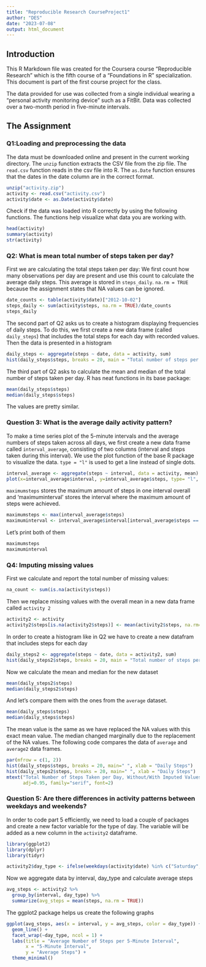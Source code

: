 ```yaml
---
title: "Reproducible Research CourseProject1"
author: "DES"
date: "2023-07-08"
output: html_document
---
```

## Introduction

This R Markdown file was created for the Coursera course "Reproducible Research" which is the fifth course of a "Foundations in R" specialization. This document is part of the first course project for the class.

The data provided for use was collected from a single individual wearing a "personal activity monitoring device" such as a FitBit. Data was collected over a two-month period in five-minute intervals.

## The Assignment

### Q1:Loading and preprocessing the data

The data must be downloaded online and present in the current working directory. The `unzip` function extracts the CSV file from the zip file. The `read.csv` function reads in the csv file into R. The `as.Date` function ensures that the dates in the date column are in the correct format.
```r
unzip("activity.zip")
activity <- read.csv("activity.csv")
activity$date <- as.Date(activity$date)
```

Check if the data was loaded into R correctly by using the following functions. The functions help visualize what data you are working with.

```r
head(activity)
summary(activity)
str(activity)
```

### Q2: What is mean total number of steps taken per day?

First we are calculating the total steps taken per day: We first count how many observations per day are present and use this count to calculate the average daily steps. This average is stored in `steps_daily`. `na.rm = TRUE` because the assignment states that NA values can be ignored.

```r
date_counts <- table(activity$date)["2012-10-02"]
steps_daily <- sum(activity$steps, na.rm = TRUE)/date_counts
steps_daily
```

The second part of Q2 asks us to create a histogram displaying frequencies of daily steps. To do this, we first create a new data frame (called `daily_steps`) that includes the total steps for each day with recorded values. Then the data is presented in a histogram

```r
daily_steps <- aggregate(steps ~ date, data = activity, sum)
hist(daily_steps$steps, breaks = 20, main = "Total number of steps per day", xlab = "Daily Steps")
```

The third part of Q2 asks to calculate the mean and median of the total number of steps taken per day. R has neat functions in its base package:

```r
mean(daily_steps$steps)
median(daily_steps$steps)
```
The values are pretty similar.

### Question 3: What is the average daily activity pattern?

To make a time series plot of the 5-minute intervals and the average numbers of steps taken across all days, we first create a new data frame called `interval_average`, consisting of two columns (interval and steps taken during this interval). We use the plot function of the base R package to visualize the data. `type = "l"` is used to get a line instead of single dots. 

```r
interval_average <- aggregate(steps ~ interval, data = activity, mean)
plot(x=interval_average$interval, y=interval_average$steps, type= "l", main = " Average number of steps taken per interval", xlab = "5-minute interval", ylab= "Average steps")
```

`maximumsteps` stores the maximum amount of steps in one interval overall and 'maximuminterval' stores the interval where the maximum amount of steps were achieved. 

```r
maximumsteps <- max(interval_average$steps)
maximuminterval <- interval_average$interval[interval_average$steps == maximumsteps]
```
Let's print both of them

```r
maximumsteps 
maximuminterval 
```

### Q4: Imputing missing values

First we calculate and report the total number of missing values:
```r
na_count <- sum(is.na(activity$steps))
```
Then we replace missing values with the overall mean in a new data frame called `activity 2`
```r
activity2 <- activity
activity2$steps[is.na(activity2$steps)] <- mean(activity2$steps, na.rm=TRUE)
```
In order to create a histogram like in Q2 we have to create a new datafram that includes steps for each day
```r
daily_steps2 <- aggregate(steps ~ date, data = activity2, sum)
hist(daily_steps2$steps, breaks = 20, main = "Total number of steps per day", xlab = "Daily Steps")
```
Now we calculate the mean and median for the new dataset
```r
mean(daily_steps2$steps)
median(daily_steps2$steps)
```

And let's compare them with the ones from the `average` dataset.
```r
mean(daily_steps$steps)
median(daily_steps$steps)
```

The mean value is the same as we have replaced the NA values with this exact mean value. The median changed marginally due to the replacement of the NA values. The following code compares the data of `average` and `average2` data frames.

```r
par(mfrow = c(1, 2))
hist(daily_steps$steps, breaks = 20, main=" ", xlab = "Daily Steps")
hist(daily_steps2$steps, breaks = 20, main=" ", xlab = "Daily Steps")
mtext("Total Number of Steps Taken per Day, Without/With Imputed Values",
      adj=0.95, family="serif", font=2)
```

### Question 5: Are there differences in activity patterns between weekdays and weekends?
In order to code part 5 efficiently, we need to load a couple of packages and create a new factor variable for the type of day. The variable will be added as a new column in the `activity2` dataframe. 
```r
library(ggplot2)
library(dplyr)
library(tidyr)

activity2$day_type <- ifelse(weekdays(activity$date) %in% c("Saturday", "Sunday"), "weekend", "weekday")
```
Now we aggregate data by interval, day_type and calculate average steps
```r
avg_steps <- activity2 %>%
  group_by(interval, day_type) %>%
  summarize(avg_steps = mean(steps, na.rm = TRUE))
```

The ggplot2 package helps us create the following graphs
```r
ggplot(avg_steps, aes(x = interval, y = avg_steps, color = day_type)) +
  geom_line() +
  facet_wrap(~day_type, ncol = 1) +
  labs(title = "Average Number of Steps per 5-Minute Interval",
       x = "5-Minute Interval",
       y = "Average Steps") +
  theme_minimal()
```

